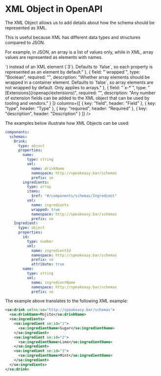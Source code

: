 
# XML Object in OpenAPI

The XML Object allows us to add details about how the schema should be represented as XML.

This is useful because XML has different data types and structures compared to JSON.

For example, in JSON, an array is a list of values only, while in XML, array values are represented as elements with names.

<Table
  data={[
    { field: "`name`", type: "String", required: "", description: "The name of the element when the property is represented in XML. When used in `items`, the name applies to each element in the XML array." },
    { field: "`namespace`", type: "String", required: "", description: "The absolute URL of the XML namespace." },
    { field: "`prefix`", type: "String", required: "", description: "A prefix for the element's name." },
    { field: "`attribute`", type: "Boolean", required: "", description: "Whether the property should be represented as an XML attribute (`<drink id=\"3\" />`) instead of an XML element (`<drink><id>3</id></drink>`). Defaults to `false`, so each property is represented as an element by default." },
    { field: "`wrapped`", type: "Boolean", required: "", description: "Whether array elements should be wrapped in a container element. Defaults to `false`, so array elements are not wrapped by default. Only applies to arrays." },
    { field: "`x-*`", type: "[Extensions](/openapi/extensions)", required: "", description: "Any number of extension fields can be added to the XML object that can be used by tooling and vendors." }
  ]}
  columns={[
    { key: "field", header: "Field" },
    { key: "type", header: "Type" },
    { key: "required", header: "Required" },
    { key: "description", header: "Description" }
  ]}
/>

The examples below illustrate how XML Objects can be used:

```yaml
components:
  schemas:
    Drink:
      type: object
      properties:
        name:
          type: string
          xml:
            name: drinkName
            namespace: http://speakeasy.bar/schemas
            prefix: se
        ingredients:
          type: array
          items:
            $ref: "#/components/schemas/Ingredient"
          xml:
            name: ingredients
            wrapped: true
            namespace: http://speakeasy.bar/schemas
            prefix: se
    Ingredient:
      type: object
      properties:
        id:
          type: number
          xml:
            name: ingredientId
            namespace: http://speakeasy.bar/schemas
            prefix: se
            attribute: true
        name:
          type: string
          xml:
            name: ingredientName
            namespace: http://speakeasy.bar/schemas
            prefix: se
```

The example above translates to the following XML example:

```xml
<se:drink xmlns:se="http://speakeasy.bar/schemas">
  <se:drinkName>Mojito</se:drinkName>
  <se:ingredients>
    <se:ingredient se:id="1">
      <se:ingredientName>Sugar</se:ingredientName>
    </se:ingredient>
    <se:ingredient se:id="2">
      <se:ingredientName>Lime</se:ingredientName>
    </se:ingredient>
    <se:ingredient se:id="3">
      <se:ingredientName>Mint</se:ingredientName>
    </se:ingredient>
  </se:ingredients>
</se:drink>
```

